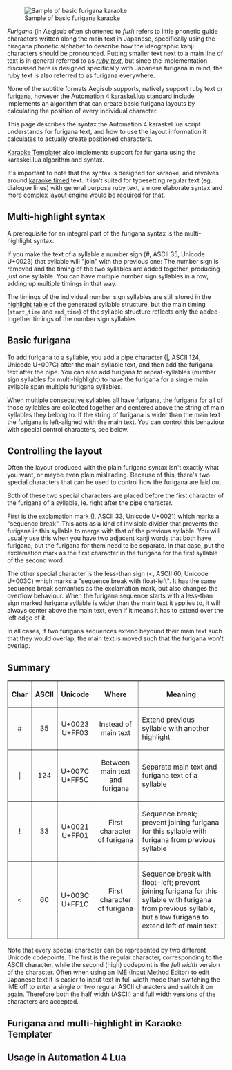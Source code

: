 [[Image:Furigana-demo-1.png|frame|right|Sample of basic furigana karaoke]]

''Furigana'' (in Aegisub often shortened to ''furi'') refers to little phonetic guide characters written along the main text in Japanese, specifically using the hiragana phonetic alphabet to describe how the ideographic kanji characters should be pronounced. Putting smaller text next to a main line of text is in general referred to as [http://en.wikipedia.org/wiki/Ruby_character ''ruby text''], but since the implementation discussed here is designed specifically with Japanese furigana in mind, the ruby text is also referred to as furigana everywhere.

None of the subtitle formats Aegisub supports, natively support ruby text or furigana, however the [[Automation 4 karaskel.lua]] standard include implements an algorithm that can create basic furigana layouts by calculating the position of every individual character.

This page describes the syntax the Automation 4 karaskel.lua script understands for furigana text, and how to use the layout information it calculates to actually create positioned characters.

[[Karaoke Templater]] also implements support for furigana using the karaskel.lua algorithm and syntax.

It's important to note that the syntax is designed for karaoke, and revolves around [[Karaoke timing|karaoke timed]] text. It isn't suited for typesetting regular text (eg. dialogue lines) with general purpose ruby text, a more elaborate syntax and more complex layout engine would be required for that.

== Multi-highlight syntax ==

A prerequisite for an integral part of the furigana syntax is the multi-highlight syntax.

If you make the text of a syllable a number sign (#, ASCII 35, Unicode U+0023) that syllable will "join" with the previous one: The number sign is removed and the timing of the two syllables are added together, producing just one syllable. You can have multiple number sign syllables in a row, adding up multiple timings in that way.

The timings of the individual number sign syllables are still stored in the [[Automation 4 karaskel.lua#Highlight table|highlight table]] of the generated syllable structure, but the main timing (<code>start_time</code> and <code>end_time</code>) of the syllable structure reflects only the added-together timings of the number sign syllables.

{{Examplebox|1=
This line shows how multi-highlight syntax is used to mark up kanji and groups of kanji that cover multiple syllables:

 {\k5}明日<u>{\k10}#{\k5}#</u>{\k10}ま{\k7}た{\k10}会{\k4}う{\k6}時<u>{\k14}#</u>

It generates the following syllable structures:

<table border="1" cellpadding="3" cellspacing="0" style="border:gray solid 1px; border-collapse:collapse; text-align:left;">
<tr><th>Text</th><th>Syllable duration</th><th>Highlight durations</th></tr>
<tr><td rowspan="3">明日</td><td rowspan="3">20</td><td>5</td></tr>
<tr><td>10</td></tr>
<tr><td>5</td></tr>
<tr><td>ま</td><td>10</td><td>10</td></tr>
<tr><td>た</td><td>7</td><td>7</td></tr>
<tr><td>会</td><td>10</td><td>10</td></tr>
<tr><td>う</td><td>4</td><td>4</td></tr>
<tr><td rowspan="2">時</td><td rowspan="2">20</td><td>6</td></tr>
<tr><td>14</td></tr>
</table>
}}
== Basic furigana ==

To add furigana to a syllable, you add a pipe character (|, ASCII 124, Unicode U+007C) after the main syllable text, and then add the furigana text after the pipe. You can also add furigana to repeat-syllables (number sign syllables for multi-highlight) to have the furigana for a single main syllable span multiple furigana syllables.

When multiple consecutive syllables all have furigana, the furigana for all of those syllables are collected together and centered above the string of main syllables they belong to. If the string of furigana is wider than the main text the furigana is left-aligned with the main text. You can control this behaviour with special control characters, see below.

{{Examplebox|1=
Adding furigana to the example above:

 {\k5}明日<u>&#124;あ</u>{\k10}#<u>&#124;し</u>{\k5}#<u>&#124;た</u>{\k10}ま{\k7}た{\k10}会<u>&#124;あ</u>{\k4}う{\k6}時<u>&#124;と</u>{\k14}#<u>&#124;き</u>

The following syllables, highlights and furigana are produced:

<table border="1" cellpadding="3" cellspacing="0" style="border:gray solid 1px; border-collapse:collapse; text-align:left;">
<tr><th>Text</th><th>Syllable duration</th><th>Highlight/furigana durations</th><th>Furigana</th></tr>
<tr><td rowspan="3">明日</td><td rowspan="3">20</td><td>5</td><td>あ</td></tr>
<tr><td>10</td><td>し</td></tr>
<tr><td>5</td><td>た</td></tr>
<tr><td>ま</td><td>10</td><td>10</td></tr>
<tr><td>た</td><td>7</td><td>7</td></tr>
<tr><td>会</td><td>10</td><td>10</td><td>あ</td></tr>
<tr><td>う</td><td>4</td><td>4</td></tr>
<tr><td rowspan="2">時</td><td rowspan="2">20</td><td>6</td><td>と</td></tr>
<tr><td>14</td><td>き</td></tr>
</table>
}}
== Controlling the layout ==

Often the layout produced with the plain furigana syntax isn't exactly what you want, or maybe even plain misleading. Because of this, there's two special characters that can be used to control how the furigana are laid out.

Both of these two special characters are placed before the first character of the furigana of a syllable, ie. right after the pipe character.

First is the exclamation mark (!, ASCII 33, Unicode U+0021) which marks a "sequence break". This acts as a kind of invisible divider that prevents the furigana in this syllable to merge with that of the previous syllable. You will usually use this when you have two adjacent kanji words that both have furigana, but the furigana for them need to be separate. In that case, put the exclamation mark as the first character in the furigana for the first syllable of the second word.

The other special character is the less-than sign (&lt;, ASCII 60, Unicode U+003C) which marks a "sequence break with float-left". It has the same sequence break semantics as the exclamation mark, but also changes the overflow behaviour. When the furigana sequence starts with a less-than sign marked furigana syllable is wider than the main text it applies to, it will always center above the main text, even if it means it has to extend over the left edge of it.

In all cases, if two furigana sequences extend beyound their main text such that they would overlap, the main text is moved such that the furigana won't overlap.

{{Examplebox|1=
Here is the same (rather contrived) sample text shown without layout control and with each of the two layout control characters:

<table>
<tr><td>
[[Image:Furigana-demo-4.png]]
</td><td>
<tt>{\k10}中&#124;ちゅ{\k10}#&#124;う{\k10}国&#124;ご{\k10}#&#124;く<br>{\k10}<u>魂&#124;た</u>{\k10}#&#124;ま{\k10}#&#124;し{\k10}#&#124;い</tt>
</td></tr>
<tr><td>
[[Image:Furigana-demo-3.png]]
</td><td>
<tt>{\k10}中&#124;ちゅ{\k10}#&#124;う{\k10}国&#124;ご{\k10}#&#124;く<br>{\k10}<u>魂&#124;!た</u>{\k10}#&#124;ま{\k10}#&#124;し{\k10}#&#124;い</tt>
</td></tr>
<tr><td>
[[Image:Furigana-demo-2.png]]
</td><td>
<tt>{\k10}中&#124;ちゅ{\k10}#&#124;う{\k10}国&#124;ご{\k10}#&#124;く<br>{\k10}<u>魂&#124;&lt;た</u>{\k10}#&#124;ま{\k10}#&#124;し{\k10}#&#124;い</tt>
</td></tr>
</table>

It ''is'' very hard to tell the difference between the two first and the difference is indeed only a few pixels, however it is there. In the first sample, the た extends a bit over the left edge of 魂 and above 国 while it exactly left-aligns with 魂 in the second. In the second, ちゅうごく is also centered above 中国 while it isn't in the first.
}}
== Summary ==

<table border="1" cellpadding="3" cellspacing="0" style="border:gray solid 1px; border-collapse:collapse; text-align:center;">
<tr>
<th>Char</th>
<th>ASCII</th>
<th>Unicode</th>
<th>Where</th>
<th>Meaning</th>
</tr>
<tr><td>#</td><td>35</td><td>U+0023<br>U+FF03</td><td>Instead of main text</td><td style="text-align:left;">Extend previous syllable with another highlight</td></tr>
<tr><td>&#124;</td><td>124</td><td>U+007C<br>U+FF5C</td><td>Between main text and furigana</td><td style="text-align:left;">Separate main text and furigana text of a syllable</td></tr>
<tr><td>!</td><td>33</td><td>U+0021<br>U+FF01</td><td>First character of furigana</td><td style="text-align:left;">Sequence break; prevent joining furigana for this syllable with furigana from previous syllable</td></tr>
<tr><td>&lt;</td><td>60</td><td>U+003C<br>U+FF1C</td><td>First character of furigana</td><td style="text-align:left;">Sequence break with float-left; prevent joining furigana for this syllable with furigana from previous syllable, but allow furigana to extend left of main text</td></tr>
</table>

Note that every special character can be represented by two different Unicode codepoints. The first is the regular character, corresponding to the ASCII character, while the second (high) codepoint is the ''full width'' version of the character. Often when using an IME (Input Method Editor) to edit Japanese text it is easier to input text in full width mode than switching the IME off to enter a single or two regular ASCII characters and switch it on again. Therefore both the half width (ASCII) and full width versions of the characters are accepted.

== Furigana and multi-highlight in Karaoke Templater ==

{{todo|write this}}
== Usage in Automation 4 Lua ==
{{Todo|write this too}}